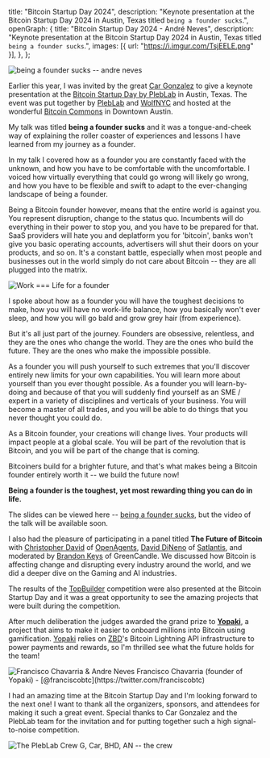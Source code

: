   title: "Bitcoin Startup Day 2024",
  description:
    "Keynote presentation at the Bitcoin Startup Day 2024 in Austin, Texas titled `being a founder sucks`.",
  openGraph: {
    title: "Bitcoin Startup Day 2024 - André Neves",
    description:
      "Keynote presentation at the Bitcoin Startup Day 2024 in Austin, Texas titled `being a founder sucks`.",
    images: [{ url: "https://i.imgur.com/TsjEELE.png" }],
  },
};

<Image alt="being a founder sucks -- andre neves" src="https://i.imgur.com/oqGrgpD.png" className='w-full' />

Earlier this year, I was invited by the great [Car Gonzalez](https://www.youtube.com/watch?v=HAJXTzQ5lEo) to give a keynote presentation at the [Bitcoin Startup Day by PlebLab](https://www.pleblab.dev/startup-day) in Austin, Texas. The event was put together by [PlebLab](https://pleblab.dev) and [WolfNYC](https://wolfnyc.com) and hosted at the wonderful [Bitcoin Commons](https://www.bitcoincommons.com/) in Downtown Austin.

My talk was titled **being a founder sucks** and it was a tongue-and-cheek way of explaining the roller coaster of experiences and lessons I have learned from my journey as a founder.

<Tweet id="1768283321887236461" />

In my talk I covered how as a founder you are constantly faced with the unknown, and how you have to be comfortable with the uncomfortable. I voiced how virtually everything that could go wrong will likely go wrong, and how you have to be flexible and swift to adapt to the ever-changing landscape of being a founder.

Being a Bitcoin founder however, means that the entire world is against you. You represent disruption, change to the status quo. Incumbents will do everything in their power to stop you, and you have to be prepared for that. SaaS providers will hate you and deplatform you for 'bitcoin', banks won't give you basic operating accounts, advertisers will shut their doors on your products, and so on. It's a constant battle, especially when most people and businesses out in the world simply do not care about Bitcoin -- they are all plugged into the matrix.

<Image alt="Work === Life for a founder" src="https://i.imgur.com/Cs0bk4i.png" className='w-full' />

I spoke about how as a founder you will have the toughest decisions to make, how you will have no work-life balance, how you basically won't ever sleep, and how you will go bald and grow grey hair (from experience).

But it's all just part of the journey. Founders are obsessive, relentless, and they are the ones who change the world. They are the ones who build the future. They are the ones who make the impossible possible.

As a founder you will push yourself to such extremes that you'll discover entirely new limits for your own capabilities. You will learn more about yourself than you ever thought possible. As a founder you will learn-by-doing and because of that you will suddenly find yourself as an SME / expert in a variety of disciplines and verticals of your business. You will become a master of all trades, and you will be able to do things that you never thought you could do.

As a Bitcoin founder, your creations will change lives. Your products will impact people at a global scale. You will be part of the revolution that is Bitcoin, and you will be part of the change that is coming.

Bitcoiners build for a brighter future, and that's what makes being a Bitcoin founder entirely worth it -- we build the future now!

**Being a founder is the toughest, yet most rewarding thing you can do in life.**

<Tweet id="1768284670255337497" />

The slides can be viewed here -- [being a founder sucks](https://zbd.one/bitcoin-startup-day), but the video of the talk will be available soon.

I also had the pleasure of participating in a panel titled **The Future of Bitcoin** with [Christopher David](https://twitter.com/AtlantisPleb) of [OpenAgents](https://twitter.com/OpenAgentsInc), [David DiNeno](https://twitter.com/PlaySatlantis) of [Satlantis](https://satlantis.net/), and moderated by [Brandon Keys](https://twitter.com/Greencandleit) of GreenCandle. We discussed how Bitcoin is affecting change and disrupting every industry around the world, and we did a deeper dive on the Gaming and AI industries.

<Tweet id="1768309912784846889" />

The results of the [TopBuilder](https://www.topbuilder.dev/) competition were also presented at the Bitcoin Startup Day and it was a great opportunity to see the amazing projects that were built during the competition.

After much deliberation the judges awarded the grand prize to **[Yopaki](https://twitter.com/yopakibitcoin)**, a project that aims to make it easier to onboard millions into Bitcoin using gamification. [Yopaki](https://yopaki.com/) relies on [ZBD](https://zbd.gg)'s Bitcoin Lightning API infrastructure to power payments and rewards, so I'm thrilled see what the future holds for the team!

<Tweet id="1768432115811492214" />

<Image alt="Francisco Chavarria & Andre Neves" src="https://i.imgur.com/XAboGH3.jpeg" className='w-full' />

<Caption>Francisco Chavarria (founder of Yopaki) - [@franciscobtc](https://twitter.com/franciscobtc)</Caption>

I had an amazing time at the Bitcoin Startup Day and I'm looking forward to the next one! I want to thank all the organizers, sponsors, and attendees for making it such a great event. Special thanks to Car Gonzalez and the PlebLab team for the invitation and for putting together such a high signal-to-noise competition.

<Image alt="The PlebLab Crew" src="https://i.imgur.com/yOH1JGG.jpeg" className='w-full' />
<Caption>G, Car, BHD, AN -- the crew</Caption>
